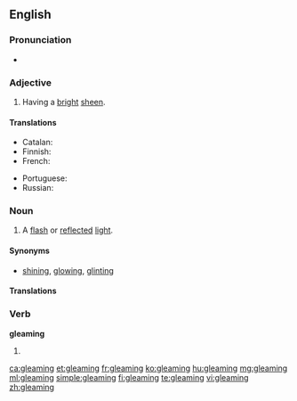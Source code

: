 ==English==

===Pronunciation===
* {{audio|en-us-gleaming.ogg|Audio (US)}}
*: {{rhymes|iːmɪŋ}}

===Adjective===
{{en-adj}}

# Having a [[bright]] [[sheen]].

====Translations====
{{trans-top|having a bright sheen}}
* Catalan: {{t|ca|llampant}}
* Finnish: {{t|fi|hohtava}}
* French: {{t+|fr|brillant|m}}
{{trans-mid}}
* Portuguese: {{t+|pt|brilhante|m}}
* Russian: {{t+|ru|сверкающий|sc=Cyrl}}
{{trans-bottom}}

===Noun===
{{en-noun}}

# A [[flash]] or [[reflect]]ed [[light]].

====Synonyms====
* [[shining]], [[glowing]], [[glinting]]

====Translations====
{{trans-top|flash or reflected light}}
{{trans-mid}}
{{trans-bottom}}

===Verb===
'''gleaming'''

# {{present participle of|gleam}}

[[ca:gleaming]]
[[et:gleaming]]
[[fr:gleaming]]
[[ko:gleaming]]
[[hu:gleaming]]
[[mg:gleaming]]
[[ml:gleaming]]
[[simple:gleaming]]
[[fi:gleaming]]
[[te:gleaming]]
[[vi:gleaming]]
[[zh:gleaming]]